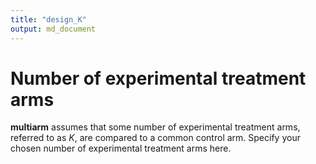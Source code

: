 ```yaml
---
title: "design_K"
output: md_document
---
```


# Number of experimental treatment arms

__multiarm__ assumes that some number of experimental treatment arms, referred
to as $K$, are compared to a common control arm. Specify your chosen number of
experimental treatment arms here.
